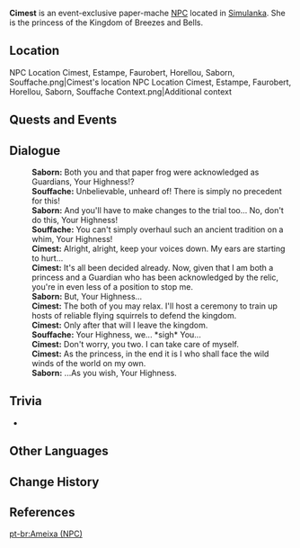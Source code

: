 {{Meta
<!-- Remove this template after adding the missing info -->
|missing_NPC_profile  = yes
}}
{{Character Infobox
|type             = Event NPC
|name             = Cimest
|image            = NPC Cimest.png
|realname         = <!-- Optional, if different from in-game name -->
|deceased         = <!-- Past (for deceased prior to events of the game) or free response -->
|region           = Simulanka
|location         = Simulanka
|affiliation      = 
|title            = "Princess of the Forest of Blessings"
|title2           = Princess of the Kingdom of Breezes and Bells<ref>{{Ref/Quest|The Forest and the Princess}}</ref>
|title3           = Guardian of the Kingdom<ref>{{Ref/Quest|The Answer of the Lotus Leaves and Forest}}</ref>
|ancestry         = <!-- Clan/family -->
|father           = 
|mother           = 
|spouse           = 
|sibling          = 
|child            = 
|relative         = 
|voiceEN          = 
|voiceCN          = 
|voiceJP          = 
|voiceKR          = 
|dialoguereward   = 
}}
'''Cimest''' is an event-exclusive paper-mache [[NPC]] located in [[Simulanka]]. She is the princess of the Kingdom of Breezes and Bells.

==Location==
<gallery>
NPC Location Cimest, Estampe, Faurobert, Horellou, Saborn, Souffache.png|Cimest's location
NPC Location Cimest, Estampe, Faurobert, Horellou, Saborn, Souffache Context.png|Additional context
</gallery>
<!--
==Profile==
''(To be added.)''

===Appearance===
''(To be added.)''
-->
==Quests and Events==
{{Quests and Events}}
<!--
==Idle Quotes==
{{Dialogue Start}}
: {{DIcon|Idle}} {{Tx}}
:: {{A|VO {{subst:#titleparts:{{subst:PAGENAME}}}} 01.ogg}} "{{Tx}}"
{{Dialogue End}}
-->
==Dialogue==
{{Dialogue Start}}
:'''Saborn:''' Both you and that paper frog were acknowledged as Guardians, Your Highness!?
:'''Souffache:''' Unbelievable, unheard of! There is simply no precedent for this!
:'''Saborn:''' And you'll have to make changes to the trial too... No, don't do this, Your Highness!
:'''Souffache:''' You can't simply overhaul such an ancient tradition on a whim, Your Highness!
:'''Cimest:''' Alright, alright, keep your voices down. My ears are starting to hurt...
:'''Cimest:''' It's all been decided already. Now, given that I am both a princess and a Guardian who has been acknowledged by the relic, you're in even less of a position to stop me.
:'''Saborn:''' But, Your Highness...
:'''Cimest:''' The both of you may relax. I'll host a ceremony to train up hosts of reliable flying squirrels to defend the kingdom.
:'''Cimest:''' Only after that will I leave the kingdom.
:'''Souffache:''' Your Highness, we... *sigh* You...
:'''Cimest:''' Don't worry, you two. I can take care of myself.
:'''Cimest:''' As the princess, in the end it is I who shall face the wild winds of the world on my own.
:'''Saborn:''' ...As you wish, Your Highness.
{{Dialogue End}}
<!--
==Event Dialogue==
===Event Name===
{{Dialogue Start}}
:'''{{subst:PAGENAME}}:'''
{{Dialogue End}}
-->
==Trivia==
* {{Furnishing Mentions}}

==Other Languages==
{{Other Languages|default_hidden=1
|en     = Cimest
|zhs    = 西梅
|zhs_rm = Xīméi
|zht    = 西梅
|zht_rm = Xīméi
|ja     = シメスト
|ja_rm  = Shimesuto
|ko     = 프룬
|es     = Ciruela
|fr     = Cimest
|ru     = Симест
|th     = Cimest
|vi     = Cimest
|de     = Cimest
|id     = Cimest
|pt     = Ameixa
|tr     = Cimest
|it     = Cimest
}}

==Change History==
{{Change History|4.8}}

==References==
{{Reflist}}

[[pt-br:Ameixa (NPC)]]